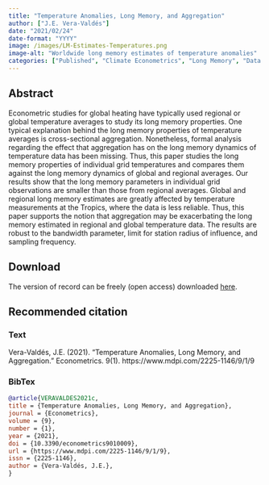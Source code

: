 ```yaml
---
title: "Temperature Anomalies, Long Memory, and Aggregation"
author: ["J.E. Vera-Valdés"]
date: "2021/02/24"
date-format: "YYYY"
image: /images/LM-Estimates-Temperatures.png
image-alt: "Worldwide long memory estimates of temperature anomalies"
categories: ["Published", "Climate Econometrics", "Long Memory", "Data Science"]
---
```


## Abstract

Econometric studies for global heating have typically used regional or global temperature averages to study its long memory properties. One typical explanation behind the long memory properties of temperature averages is cross-sectional aggregation. Nonetheless, formal analysis regarding the effect that aggregation has on the long memory dynamics of temperature data has been missing. Thus, this paper studies the long memory properties of individual grid temperatures and compares them against the long memory dynamics of global and regional averages. Our results show that the long memory parameters in individual grid observations are smaller than those from regional averages. Global and regional long memory estimates are greatly affected by temperature measurements at the Tropics, where the data is less reliable. Thus, this paper supports the notion that aggregation may be exacerbating the long memory estimated in regional and global temperature data. The results are robust to the bandwidth parameter, limit for station radius of influence, and sampling frequency.


## Download

The version of record can be freely (open access) downloaded [here](https://www.mdpi.com/2225-1146/9/1/9).


## Recommended citation

::: {.panel-tabset}

### Text

Vera-Valdés, J.E. (2021). "Temperature Anomalies, Long Memory, and Aggregation." Econometrics. 9(1). https://www.mdpi.com/2225-1146/9/1/9

### BibTex

```bibtex
@article{VERAVALDES2021c,
title = {Temperature Anomalies, Long Memory, and Aggregation},
journal = {Econometrics},
volume = {9},
number = {1},
year = {2021},
doi = {10.3390/econometrics9010009},
url = {https://www.mdpi.com/2225-1146/9/1/9},
issn = {2225-1146},
author = {Vera-Valdés, J.E.},
}

```

:::